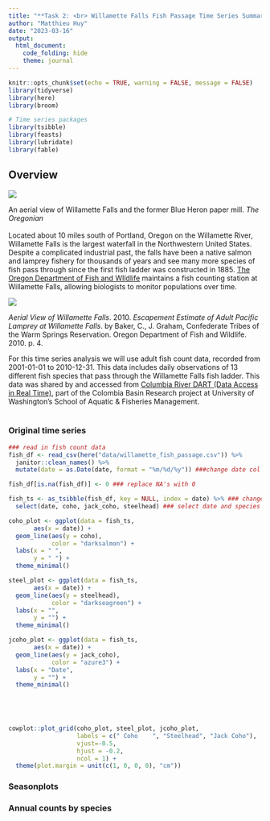 ```yaml
---
title: "**Task 2: <br> Willamette Falls Fish Passage Time Series Summary**"
author: "Matthieu Huy"
date: "2023-03-16"
output: 
  html_document:
    code_folding: hide
    theme: journal
---
```


```r
knitr::opts_chunk$set(echo = TRUE, warning = FALSE, message = FALSE)
library(tidyverse)
library(here)
library(broom)

# Time series packages
library(tsibble)
library(feasts)
library(lubridate)
library(fable)

```

## Overview {.tabset .tabset-fade .tabset-pills}

![](/Users/matthuy/Desktop/Rprojects/ESM 244/esm244_a4_spatialdata_timeseries_textwrangling/falls.png)

An aerial view of Willamette Falls and the former Blue Heron paper mill. *The Oregonian*\
\
Located about 10 miles south of Portland, Oregon on the Willamette River, Willamette Falls is the largest waterfall in the Northwestern United States. Despite a complicated industrial past, the falls have been a native salmon and lamprey fishery for thousands of years and see many more species of fish pass through since the first fish ladder was constructed in 1885. [The Oregon Department of Fish and WIldlife](https://myodfw.com/willamette-falls-fish-counts) maintains a fish counting station at Willamette Falls, allowing biologists to monitor populations over time.

![](/Users/matthuy/Desktop/Rprojects/ESM 244/esm244_a4_spatialdata_timeseries_textwrangling/ladder.png)

*Aerial View of Willamette Falls*. 2010. *Escapement Estimate of Adult Pacific Lamprey at Willamette Falls*. by Baker, C., J. Graham, Confederate Tribes of the Warm Springs Reservation. Oregon Department of Fish and Wildlife. 2010. p. 4.\

For this time series analysis we will use adult fish count data, recorded from 2001-01-01 to 2010-12-31. This data includes daily observations of 13 different fish species that pass through the Willamette Falls fish ladder. This data was shared by and accessed from [Columbia River DART (Data Access in Real Time)](https://www.cbr.washington.edu/dart/wrapper?type=html&fname=metainventory_WFF.html), part of the Colombia Basin Research project at University of Washington's School of Aquatic & Fisheries Management.\
\

### Original time series

```r

### read in fish count data
fish_df <- read_csv(here("data/willamette_fish_passage.csv")) %>% 
  janitor::clean_names() %>% 
  mutate(date = as.Date(date, format = "%m/%d/%y")) ###change date col from haracter to date class

fish_df[is.na(fish_df)] <- 0 ### replace NA's with 0 

fish_ts <- as_tsibble(fish_df, key = NULL, index = date) %>% ### change data frame to tsibble
  select(date, coho, jack_coho, steelhead) ### select date and species of interest

coho_plot <- ggplot(data = fish_ts,
       aes(x = date)) +
  geom_line(aes(y = coho),
            color = "darksalmon") +
  labs(x = " ",
       y = " ") +
  theme_minimal()

steel_plot <- ggplot(data = fish_ts,
       aes(x = date)) +
  geom_line(aes(y = steelhead),
            color = "darkseagreen") +
  labs(x = "",
       y = "") +
  theme_minimal()

jcoho_plot <- ggplot(data = fish_ts,
       aes(x = date)) +
  geom_line(aes(y = jack_coho),
            color = "azure3") +
  labs(x = "Date",
       y = "") +
  theme_minimal()


  

  
cowplot::plot_grid(coho_plot, steel_plot, jcoho_plot,
                   labels = c(" Coho    ", "Steelhead", "Jack Coho"), 
                   vjust=-0.5,
                   hjust = -0.2,
                   ncol = 1) +
  theme(plot.margin = unit(c(1, 0, 0, 0), "cm"))

```


### Seasonplots



### Annual counts by species

